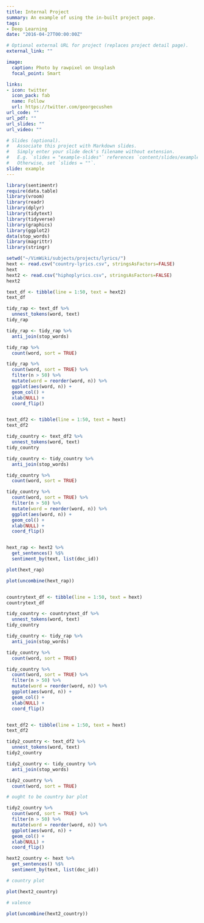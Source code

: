 ```yaml
---
title: Internal Project
summary: An example of using the in-built project page.
tags:
- Deep Learning
date: "2016-04-27T00:00:00Z"

# Optional external URL for project (replaces project detail page).
external_link: ""

image:
  caption: Photo by rawpixel on Unsplash
  focal_point: Smart

links:
- icon: twitter
  icon_pack: fab
  name: Follow
  url: https://twitter.com/georgecushen
url_code: ""
url_pdf: ""
url_slides: ""
url_video: ""

# Slides (optional).
#   Associate this project with Markdown slides.
#   Simply enter your slide deck's filename without extension.
#   E.g. `slides = "example-slides"` references `content/slides/example-slides.md`.
#   Otherwise, set `slides = ""`.
slide: example
---
```


```r
library(sentimentr)
require(data.table)
library(vroom)
library(readr)
library(dplyr)
library(tidytext)
library(tidyverse)
library(graphics)
library(ggplot2)
data(stop_words)
library(magrittr)
library(stringr)

setwd("~/VimWiki/subjects/projects/lyrics/")
hext <- read.csv("country-lyrics.csv", stringsAsFactors=FALSE)
hext
hext2 <- read.csv("hiphoplyrics.csv", stringsAsFactors=FALSE)
hext2

text_df <- tibble(line = 1:50, text = hext2)
text_df

tidy_rap <- text_df %>%
  unnest_tokens(word, text)
tidy_rap

tidy_rap <- tidy_rap %>%
  anti_join(stop_words)

tidy_rap %>%
  count(word, sort = TRUE)

tidy_rap %>%
  count(word, sort = TRUE) %>%
  filter(n > 50) %>%
  mutate(word = reorder(word, n)) %>%
  ggplot(aes(word, n)) +
  geom_col() +
  xlab(NULL) +
  coord_flip()


text_df2 <- tibble(line = 1:50, text = hext)
text_df2

tidy_country <- text_df2 %>%
  unnest_tokens(word, text)
tidy_country

tidy_country <- tidy_country %>%
  anti_join(stop_words)

tidy_country %>%
  count(word, sort = TRUE)

tidy_country %>%
  count(word, sort = TRUE) %>%
  filter(n > 50) %>%
  mutate(word = reorder(word, n)) %>%
  ggplot(aes(word, n)) +
  geom_col() +
  xlab(NULL) +
  coord_flip()


hext_rap <- hext2 %>%
  get_sentences() %$%
  sentiment_by(text, list(doc_id))

plot(hext_rap)

plot(uncombine(hext_rap))


countrytext_df <- tibble(line = 1:50, text = hext)
countrytext_df

tidy_country <- countrytext_df %>%
  unnest_tokens(word, text)
tidy_country

tidy_country <- tidy_rap %>%
  anti_join(stop_words)

tidy_country %>%
  count(word, sort = TRUE)

tidy_country %>%
  count(word, sort = TRUE) %>%
  filter(n > 50) %>%
  mutate(word = reorder(word, n)) %>%
  ggplot(aes(word, n)) +
  geom_col() +
  xlab(NULL) +
  coord_flip()


text_df2 <- tibble(line = 1:50, text = hext)
text_df2

tidy2_country <- text_df2 %>%
  unnest_tokens(word, text)
tidy2_country

tidy2_country <- tidy_country %>%
  anti_join(stop_words)

tidy2_country %>%
  count(word, sort = TRUE)

# ought to be country bar plot

tidy2_country %>%
  count(word, sort = TRUE) %>%
  filter(n > 50) %>%
  mutate(word = reorder(word, n)) %>%
  ggplot(aes(word, n)) +
  geom_col() +
  xlab(NULL) +
  coord_flip()

hext2_country <- hext %>%
  get_sentences() %$%
  sentiment_by(text, list(doc_id))

# country plot

plot(hext2_country)

# valence

plot(uncombine(hext2_country))

```



